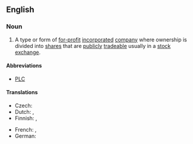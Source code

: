 ==English==

===Noun===
{{en-noun|head=[[public|Public]] [[limited|Limited]] [[liability|Liability]] [[company|Company]]|Public Limited Liability Companies}}

# A type or form of [[for-profit]] [[incorporated]] [[company]] where ownership is divided into [[share]]s that are [[publicly]] [[trade]]able usually in a [[stock exchange]].

====Abbreviations====
* [[PLC]]

====Translations====
{{trans-top|publicly traded company}}
* Czech: {{t|cs|akciová společnost}}
* Dutch: {{t|nl|Besloten vennootschap met beperkte aansprakelijkheid}}, {{t|nl|BV}}
* Finnish: {{t|fi|Julkinen osakeyhtiö}}, {{t|fi|OyJ}}
{{trans-mid}}
* French: {{t|fr|Société publique avec responsabilité limitée|f}}, {{t|fr|SPRL}}
* German: {{t+|de|Aktiengesellschaft|f}}
{{trans-bottom}}